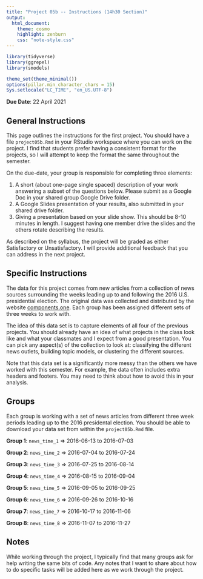 ```yaml
---
title: "Project 05b -- Instructions (14h30 Section)"
output:
  html_document:
    theme: cosmo
    highlight: zenburn
    css: "note-style.css"
---
```


```r
library(tidyverse)
library(ggrepel)
library(smodels)

theme_set(theme_minimal())
options(pillar.min_character_chars = 15)
Sys.setlocale("LC_TIME", "en_US.UTF-8")
```

**Due Date**: 22 April 2021


## General Instructions

This page outlines the instructions for the first project. You should
have a file `project05b.Rmd` in your RStudio workspace where you can
work on the project. I find that students prefer having a consistent
format for the projects, so I will attempt to keep the format the same
throughout the semester.

On the due-date, your group is responsible for completing three elements:

1. A short (about one-page single spaced) description of your work answering
a subset of the questions below. Please submit as a Google Doc in your shared
group Google Drive folder.
2. A Google Slides presentation of your results, also submitted in your shared
drive folder.
3. Giving a presentation based on your slide show. This should be 8-10 minutes
in length. I suggest having one member drive the slides and the others rotate
describing the results.

As described on the syllabus, the project will be graded as either Satisfactory
or Unsatisfactory. I will provide additional feedback that you can address in
the next project.

## Specific Instructions

The data for this project comes from new articles from a collection of news
sources surrounding the weeks leading up to and following the 2016 U.S.
presidential election. The original data was collected and distributed by the
website
[components.one](https://components.one/datasets/all-the-news-articles-dataset).
Each group has been assigned different sets of three weeks to work with.

The idea of this data set is to capture elements of all four of the previous
projects. You should already have an idea of what projects in the class look
like and what your classmates and I expect from a good presentation. You can
pick any aspect(s) of the collection to look at: classifying the different
news outlets, building topic models, or clustering the different sources.

Note that this data set is a significantly more messy than the others we have
worked with this semester. For example, the data often includes extra headers
and footers. You may need to think about how to avoid this in your analysis.

## Groups

Each group is working with a set of news articles from different three week
periods leading up to the 2016 presidental election. You should be able to
download your data set from within the `project05b.Rmd` file.

**Group 1**: `news_time_1` => 2016-06-13 to 2016-07-03

**Group 2**: `news_time_2` => 2016-07-04 to 2016-07-24

**Group 3**: `news_time_3` => 2016-07-25 to 2016-08-14

**Group 4**: `news_time_4` => 2016-08-15 to 2016-09-04

**Group 5**: `news_time_5` => 2016-09-05 to 2016-09-25

**Group 6**: `news_time_6` => 2016-09-26 to 2016-10-16

**Group 7**: `news_time_7` => 2016-10-17 to 2016-11-06

**Group 8**: `news_time_8` => 2016-11-07 to 2016-11-27

## Notes

While working through the project, I typically find that many groups ask for
help writing the same bits of code. Any notes that I want to share about how
to do specific tasks will be added here as we work through the project.
